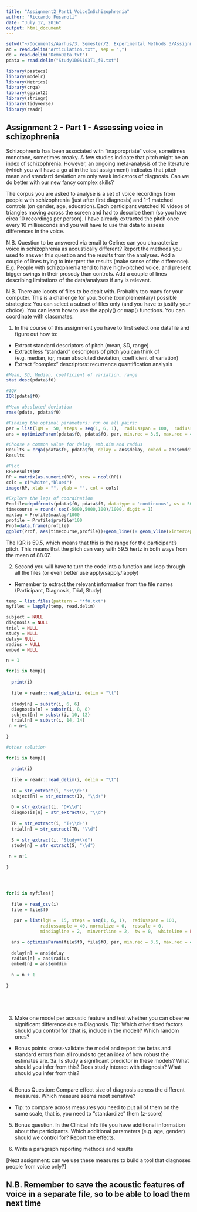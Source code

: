 ```yaml
---
title: "Assignment2_Part1_VoiceInSchizophrenia"
author: "Riccardo Fusaroli"
date: "July 17, 2016"
output: html_document
---
```


```r

setwd("~/Documents/Aarhus/3. Semester/2. Experimental Methods 3/Assignments/Assignment 3")
ad = read.delim("Articulation.txt", sep = ",")
dd = read.delim("DemoData.txt")
pdata = read.delim("Study1D0S103T1_f0.txt")

library(pastecs)
library(modelr)
library(Metrics)
library(crqa)
library(ggplot2)
library(stringr)
library(tidyverse)
library(readr)

```

## Assignment 2 - Part 1 - Assessing voice in schizophrenia

Schizophrenia has been associated with "inappropriate" voice, sometimes monotone, sometimes croaky. A few studies indicate that pitch might be an index of schizophrenia. However, an ongoing meta-analysis of the literature (which you will have a go at in the last assignment) indicates that pitch mean and standard deviation are only weak indicators of diagnosis. Can we do better with our new fancy complex skills?

The corpus you are asked to analyse is a set of voice recordings from people with schizophrenia (just after first diagnosis) and 1-1 matched controls (on gender, age, education). Each participant watched 10 videos of triangles moving across the screen and had to describe them (so you have circa 10 recordings per person). I have already extracted the pitch once every 10 milliseconds and you will have to use this data to assess differences in the voice.

N.B. Question to be answered via email to Celine: can you characterize voice in schizophrenia as acoustically different? Report the methods you used to answer this question and the results from the analyses. Add a couple of lines trying to interpret the results (make sense of the difference). E.g. People with schizophrenia tend to have high-pitched voice, and present bigger swings in their prosody than controls. Add a couple of lines describing limitations of the data/analyses if any is relevant.

N.B. There are looots of files to be dealt with. Probably too many for your computer. This is a challenge for you. Some (complementary) possible strategies: You can select a subset of files only (and you have to justify your choice). You can learn how to use the apply() or map() functions. You can coordinate with classmates.

1. In the course of this assignment you have to first select one datafile and figure out how to:
- Extract standard descriptors of pitch (mean, SD, range)
- Extract less "standard" descriptors of pitch you can think of (e.g. median, iqr, mean absoluted deviation, coefficient of variation)
- Extract "complex" descriptors: recurrence quantification analysis

```r
#Mean, SD, Median, coefficient of variation, range
stat.desc(pdata$f0)

#IQR
IQR(pdata$f0)

#Mean absoluted deviation 
rmse(pdata, pdata$f0)

#Finding the optimal parameters: run on all pairs:
par = list(lgM =  50, steps = seq(1, 6, 1),  radiusspan = 100,  radiussample = 40, normalize = 0,  rescale = 0,  mindiagline = 2,  minvertline = 2,  tw = 0,  whiteline = FALSE,  recpt = FALSE,  fnnpercent = 10,  typeami = "mindip")
ans = optimizeParam(pdata$f0, pdata$f0, par, min.rec = 3.5, max.rec = 4.5)

#Choose a common value for delay, emb.dim and radius
Results = crqa(pdata$f0, pdata$f0, delay = ans$delay, embed = ans$emddim, radius = ans$radius, normalize = 0, rescale = 0, mindiagline = 2, minvertline = 2)
Results

#Plot
RP=Results$RP
RP = matrix(as.numeric(RP), nrow = ncol(RP)) 
cols = c("white","blue4")
image(RP, xlab = "", ylab = "", col = cols)

#Explore the lags of coordination 
Profile=drpdfromts(pdata$f0, pdata$f0, datatype = 'continuous', ws = 50, radius = ans$radius)
timecourse = round( seq(-5000,5000,100)/1000, digit = 1)
maxlag = Profile$maxlag/1000
profile = Profile$profile*100
Prof=data.frame(profile)
ggplot(Prof, aes(timecourse,profile))+geom_line()+ geom_vline(xintercept = timecourse[maxlag], colour='red')

```
The IQR is 59.5, which means that this is the range for the participant's pitch. This means that the pitch can vary with 59.5 hertz in both ways from the mean of 88.07. 


2. Second you will have to turn the code into a function and loop through all the files (or even better use apply/sapply/lapply)
- Remember to extract the relevant information from the file names (Participant, Diagnosis, Trial, Study)

```r

temp = list.files(pattern = "*f0.txt")
myfiles = lapply(temp, read.delim)

subject = NULL
diagnosis = NULL
trial = NULL
study = NULL
delay= NULL
radius = NULL
embed = NULL

n = 1

for(i in temp){
  
  print(i)
  
  file = readr::read_delim(i, delim = "\t")
  
  study[n] = substr(i, 6, 6)
  diagnosis[n] = substr(i, 8, 8)
  subject[n] = substr(i, 10, 12)
  trial[n] = substr(i, 14, 14)
 n = n+1 
 
}

#other solution

for(i in temp){
  
  print(i)
  
  file = readr::read_delim(i, delim = "\t")
  
  ID = str_extract(i, "S+\\d+")
  subject[n] = str_extract(ID, "\\d+")
  
  D = str_extract(i, "D+\\d")
  diagnosis[n] = str_extract(D, "\\d")
  
  TR = str_extract(i, "T+\\d+")
  trial[n] = str_extract(TR, "\\d")
  
  S = str_extract(i, "Study+\\d")
  study[n] = str_extract(S, "\\d")
  
 n = n+1 
 
}




for(i in myfiles){
  
  file = read_csv(i)
  file = file$f0
  
   par = list(lgM =  15, steps = seq(1, 6, 1),  radiusspan = 100,
             radiussample = 40, normalize = 0,  rescale = 0,
             mindiagline = 2,  minvertline = 2,  tw = 0,  whiteline = FALSE,  recpt = FALSE,  fnnpercent = 10,  typeami = "mindip")

  ans = optimizeParam(file$f0, file$f0, par, min.rec = 3.5, max.rec = 4.5)
  
  delay[n] = ans$delay
  radius[n] = ans$radius
  embed[n] = ans$emddim
  
  n = n + 1
 
}



  
```

3. Make one model per acoustic feature and test whether you can observe significant difference due to Diagnosis. Tip: Which other fixed factors should you control for (that is, include in the model)? Which random ones?
- Bonus points: cross-validate the model and report the betas and standard errors from all rounds to get an idea of how robust the estimates are. 
3a. Is study a significant predictor in these models? What should you infer from this? Does study interact with diagnosis? What should you infer from this?

```r

```

4. Bonus Question: Compare effect size of diagnosis across the different measures. Which measure seems most sensitive?
- Tip: to compare across measures you need to put all of them on the same scale, that is, you need to "standardize" them (z-score)

5. Bonus question. In the Clinical Info file you have additional information about the participants. Which additional parameters (e.g. age, gender) should we control for? Report the effects.

6. Write a paragraph reporting methods and results

[Next assignment: can we use these measures to build a tool that diagnoses people from voice only?]

## N.B. Remember to save the acoustic features of voice in a separate file, so to be able to load them next time